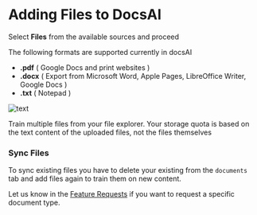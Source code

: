 # Adding Files to DocsAI

Select **Files** from the available sources and proceed

The following formats are supported currently in docsAI
- **.pdf** ( Google Docs and print websites )
- **.docx** ( Export from Microsoft Word, Apple Pages, LibreOffice Writer, Google Docs )
- **.txt** ( Notepad )

![text](/docs/files.jpeg)

Train multiple files from your file explorer. Your storage quota is based on the text content of the uploaded files, not the files themselves


### Sync Files
To sync existing files you have to delete your existing from the `documents` tab and add files again to train them on new content.

Let us know in the [Feature Requests](https://docsai.canny.io/featrue-requests) if you want to request a specific document type.

